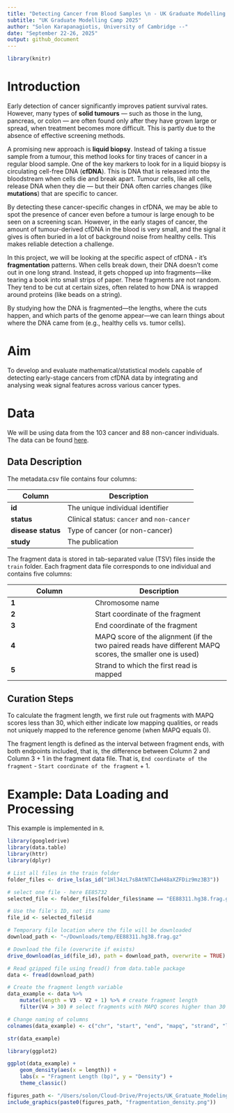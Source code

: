 ```yaml
---
title: "Detecting Cancer from Blood Samples \n - UK Graduate Modelling Camp 2025"
subtitle: "UK Graduate Modelling Camp 2025"
author: "Solon Karapanagiotis, University of Cambridge --"
date: "September 22-26, 2025"
output: github_document
---
```


```r
library(knitr)
```

# Introduction 
Early detection of cancer significantly improves patient survival rates. However, many types of **solid tumours** — such as those in the lung, pancreas, or colon — are often found only after they have grown large or spread, when treatment becomes more difficult. This is partly due to the absence of effective screening methods. 

A promising new approach is **liquid biopsy**. Instead of taking a tissue sample from a tumour, this method looks for tiny traces of cancer in a regular blood sample. One of the key markers to look for in a liquid biopsy is circulating cell-free DNA (**cfDNA**). This is DNA that is released into the bloodstream when cells die and break apart. Tumour cells, like all cells, release DNA when they die — but their DNA often carries changes (like **mutations**) that are specific to cancer. 

By detecting these cancer-specific changes in cfDNA, we may be able to spot the presence of cancer even before a tumour is large enough to be seen on a screening scan. However, in the early stages of cancer, the amount of tumour-derived cfDNA in the blood is very small, and the signal it gives is often buried in a lot of background noise from healthy cells. This makes reliable detection a challenge. 

In this project, we will be looking at the specific aspect of cfDNA - it's **fragmentation** patterns. When cells break down, their DNA doesn’t come out in one long strand. Instead, it gets chopped up into fragments—like tearing a book into small strips of paper. These fragments are not random. They tend to be cut at certain sizes, often related to how DNA is wrapped around proteins (like beads on a string).

By studying how the DNA is fragmented—the lengths, where the cuts happen, and which parts of the genome appear—we can learn things about where the DNA came from (e.g., healthy cells vs. tumor cells).

# Aim  
To develop and evaluate mathematical/statistical models capable of detecting early-stage cancers from cfDNA data by integrating and analysing weak signal features across various cancer types. 

# Data 
We will be using data from the 103 cancer and 88 non-cancer individuals. The data can be found [here](https://drive.google.com/drive/folders/17nnJX-qfDAGJuJuMQWL896kCPspfy0cL?usp=sharing).

## Data Description
The metadata.csv file contains four columns:

| Column | Description |
|--------|-------------|
| **id**  | The unique individual identifier |
| **status**  | Clinical status: `cancer` and `non-cancer` |
| **disease status**  | Type of cancer (or non-cancer) |
| **study**  | The publication | 

The fragment data is stored in tab-separated value (TSV) files inside the `train` folder. Each fragment data file corresponds to one individual and contains five columns:

| Column | Description |
|--------|-------------|
| **1**  | Chromosome name |
| **2**  | Start coordinate of the fragment |
| **3**  | End coordinate of the fragment |
| **4**  | MAPQ score of the alignment (if the two paired reads have different MAPQ scores, the smaller one is used) |
| **5**  | Strand to which the first read is mapped |

## Curation Steps
To calculate the fragment length, we first rule out fragments with MAPQ scores less than 30, which either
indicate low mapping qualities, or reads not uniquely mapped to the reference genome (when MAPQ equals
0).

The fragment length is defined as the interval between fragment ends, with both endpoints included, that is, the difference between Column 2 and Column 3 + 1 in the fragment data file. That is, `End coordinate of the fragment` - `Start coordinate of the fragment` + 1.

# Example: Data Loading and Processing

This example is implemented in `R`. 

```r
library(googledrive)
library(data.table)
library(httr)
library(dplyr)

# List all files in the train folder
folder_files <- drive_ls(as_id("1Hl34zL7sBAtNTCIwH48aXZFDiz9mz3B3"))

# select one file - here EE85732
selected_file <- folder_files[folder_files$name == "EE88311.hg38.frag.gz", ]

# Use the file's ID, not its name
file_id <- selected_file$id

# Temporary file location where the file will be downloaded
download_path <- "~/Downloads/temp/EE88311.hg38.frag.gz"

# Download the file (overwrite if exists)
drive_download(as_id(file_id), path = download_path, overwrite = TRUE)

# Read gzipped file using fread() from data.table package
data <- fread(download_path)

# Create the fragment length variable
data_example <- data %>% 
    mutate(length = V3 - V2 + 1) %>% # create fragment length
    filter(V4 > 30) # select fragments with MAPQ scores higher than 30

# Change naming of columns
colnames(data_example) <- c("chr", "start", "end", "mapq", "strand", "length")

str(data_example)
```
```r
library(ggplot2)

ggplot(data_example) +
    geom_density(aes(x = length)) +
    labs(x = "Fragment Length (bp)", y = "Density") +
    theme_classic()
```

```r
figures_path <- "/Users/solon/Cloud-Drive/Projects/UK_Gratuate_Modeling/Detecting-Cancer-from-Blood-Samples/figures/"
include_graphics(paste0(figures_path, "fragmentation_density.png"))
```


